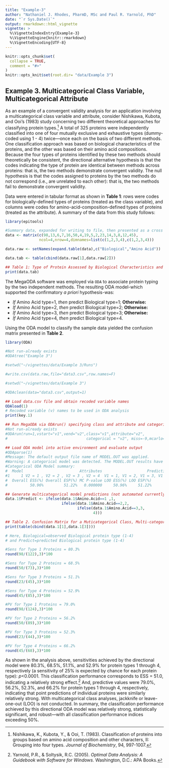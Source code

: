 ```yaml
---
title: "Example-3"
author: "Nathaniel J. Rhodes, PharmD, MSc and Paul R. Yarnold, PhD"
date: "`r Sys.Date()`"
output: rmarkdown::html_vignette
vignette: >
  %\VignetteIndexEntry{Example-3}
  %\VignetteEngine{knitr::rmarkdown}
  %\VignetteEncoding{UTF-8}
---
```


```r
knitr::opts_chunk$set(
  collapse = TRUE,
  comment = "#>"
)
knitr::opts_knit$set(root.dir= "data/Example 3")
```

## Example 3. Multicategorical Class Variable, Multicategorical Attribute

As an example of a convergent validity analysis for an application involving a multicategorical class variable and attribute, consider Nishikawa, Kubota, and Ooi's (1983) study concerning two different theoretical approaches for classifying protein types.^[Nishikawa, K., Kubota, Y., & Ooi, T. (1983). Classification of proteins into groups based on amino acid composition and other characters, II: Grouping into four types. _Journal of Biochemistry_, 94, 997-1007.] A total of 325 proteins were independently classified into one of four mutually exclusive and exhaustive types (dummy-coded using 1 - 4) twice—once each on the basis of two different methods. One classification approach was based on biological characteristics of the proteins, and the other was based on their amino acid compositions. Because the four types of proteins identified by these two methods should theoretically be consistent, the directional alternative hypothesis is that the codes indicating the type of protein are identical between methods across proteins: that is, the two methods demonstrate convergent validity. The null hypothesis is that the codes assigned to proteins by the two methods do not correspond (i.e., are unrelated to each other): that is, the two methods fail to demonstrate convergent validity.

Data were entered in tabular format as shown in **Table 1**: rows were codes for biologically-defined types of proteins (treated as the class variable), and columns were codes for amino-acid-composition-defined types of proteins (treated as the attribute). A summary of the data from this study follows:
```r
library(epitools)

#Summary data, expanded for writing to file, then presented as a cross class table
data <- matrix(c(98,13,6,7,16,50,4,19,5,2,23,14,3,8,12,45),
               ncol=4,nrow=4,dimnames=list(c(1,2,3,4),c(1,2,3,4)))

data.raw <- setNames(expand.table(data),c("Biological","Amino Acid"))

data.tab <- table(cbind(data.raw[1],data.raw[2]))

## Table 1: Type of Protein Assessed by Biological Characteristics and Amino Acid Composition Types (1-4)
print(data.tab)

```

The MegaODA software was employed via `ODA` to associate protein typing by the two independent methods. The resulting ODA model-which supported the confirmatory _a priori_ hypothesis-was:

- _If_ Amino Acid type=1, _then_ predict Biological type=1; **Otherwise:**
- _If_ Amino Acid type=2, _then_ predict Biological type=2; **Otherwise:**
- _If_ Amino Acid type=3, _then_ predict Biological type=3; **Otherwise:**
- _If_ Amino Acid type=4, _then_ predict Biological type=4.

Using the ODA model to classify the sample data yielded the confusion matrix presented in **Table 2**.

```r
library(ODA)

#Not run-already exists
#ODAtree("Example 3")

#setwd("~/vignettes/data/Example 3/Runs")

#write.csv(data.raw,file="data3.csv",row.names=F)

#setwd("~/vignettes/data/Example 3")

#ODAclean(data="data3.csv",output=1)

## Load data.csv file and obtain recoded variable names
ODAload(1)
# Recoded variable (v) names to be used in ODA analysis
print(key.1)

## Run MegaODA via ODArun() specifying class and attribute and categorical variables
#Not run-already exists
#ODArun(run=1,vstart="v1",vend="v2",class="v1",attribute="v2", 
#                                   categorical = "v2", miss=-9,mcarlo=T,iter=25000)

## Load ODA model into active environment and evaluate output
#ODAparse(1) 
#Message: The default output file name of MODEL.OUT was applied.
#Warning: A categorical model was detected. The MODEL.OUT results have been truncated.
#Categorical ODA Model summary:
#  Model                         Attributes                    Predictions 
#1     1 V2 = 1 , V2 = 2 , V2 = 3 , V2 = 4  V1 = 1, V1 = 2, V1 = 3, V1 = 4
#  Overall ESS(%) Overall ESP(%) MC P-value LOO ESS(%) LOO ESP(%)
#          50.96%         51.22%   0.000000     50.96%     51.22%

## Generate multicategorical model predictions (not automated currently)
data.1$Predict <- ifelse(data.1$Amino.Acid==1 ,1,
                         ifelse(data.1$Amino.Acid==2,2,
                                ifelse(data.1$Amino.Acid==3,3,
                                       4)))

## Table 2. Confusion Matrix for a Muticategorical Class, Multi-categorical Attribute, ODA Model
print(table(cbind(data.1[1],data.1[3])))

# Here, Biological=observed Biological protein type (1-4) 
# and Predict=predicted Biological protein type (1-4)

#Sens for Type 1 Proteins = 80.3%
round(98/(122),3)*100

#Sens for Type 2 Proteins = 68.5%
round(50/(73),3)*100

#Sens for Type 3 Proteins = 51.1%
round(23/(45),3)*100

#Sens for Type 4 Proteins = 52.9%
round(45/(85),3)*100

#PV for Type 1 Proteins = 79.0%
round(98/(124),3)*100

#PV for Type 2 Proteins = 56.2%
round(50/(89),3)*100

#PV for Type 3 Proteins = 52.3%
round(23/(44),3)*100

#PV for Type 4 Proteins = 66.2%
round(45/(68),3)*100
```

As shown in the analysis above, sensitivities achieved by the directional model were 80.3%, 68.5%, 51.1%, and 52.9% for protein types 1 through 4, respectively (a sensitivity of 25% is expected by chance for each protein type): _p_<0.0001. This classification performance corresponds to ESS = 51.0, indicating a relatively strong effect.^[Yarnold, P.R., & Soltysik, R.C. (2005). _Optimal Data Analysis: A Guidebook with Software for Windows._ Washington, D.C.: APA Books.] And, predictive values were 79.0%, 56.2%, 52.3%, and 66.2% for protein types 1 through 4, respectively, indicating that point predictions of individual proteins were similarly relatively strong. With multicategorical class analyses, jackknife or leave-one-out (LOO) is not conducted. In summary, the classification performance achieved by this directional ODA model was relatively strong, statistically significant, and robust—with all classification performance indices exceeding 50%.


